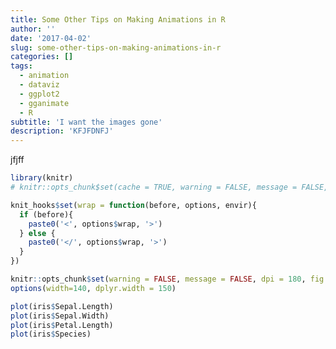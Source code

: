 ```yaml
---
title: Some Other Tips on Making Animations in R
author: ''
date: '2017-04-02'
slug: some-other-tips-on-making-animations-in-r
categories: []
tags:
  - animation
  - dataviz
  - ggplot2
  - gganimate
  - R
subtitle: 'I want the images gone'
description: 'KFJFDNFJ'
---
```

jfjff

```r
library(knitr)
# knitr::opts_chunk$set(cache = TRUE, warning = FALSE, message = FALSE, dpi = 180, out.extra='class = "img-responsive"')

```

```r
knit_hooks$set(wrap = function(before, options, envir){
  if (before){
    paste0('<', options$wrap, '>')
  } else {
    paste0('</', options$wrap, '>')
  }
})

knitr::opts_chunk$set(warning = FALSE, message = FALSE, dpi = 180, fig.height = 5, fig.width = 7, fig.align = "center")
options(width=140, dplyr.width = 150)
```

```r
plot(iris$Sepal.Length)
plot(iris$Sepal.Width)
plot(iris$Petal.Length)
plot(iris$Species)
```